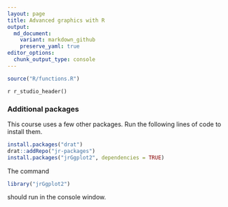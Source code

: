 ```yaml
---
layout: page
title: Advanced graphics with R
output:
  md_document:
    variant: markdown_github
    preserve_yaml: true
editor_options: 
  chunk_output_type: console
---
```

```r
source("R/functions.R")
```

`r r_studio_header()`

### Additional packages

This course uses a few other packages. Run the following lines of code to 
install them.

```r
install.packages("drat")
drat::addRepo("jr-packages")
install.packages("jrGgplot2", dependencies = TRUE)
```

The command

```r
library("jrGgplot2")
```
should run in the console window.
